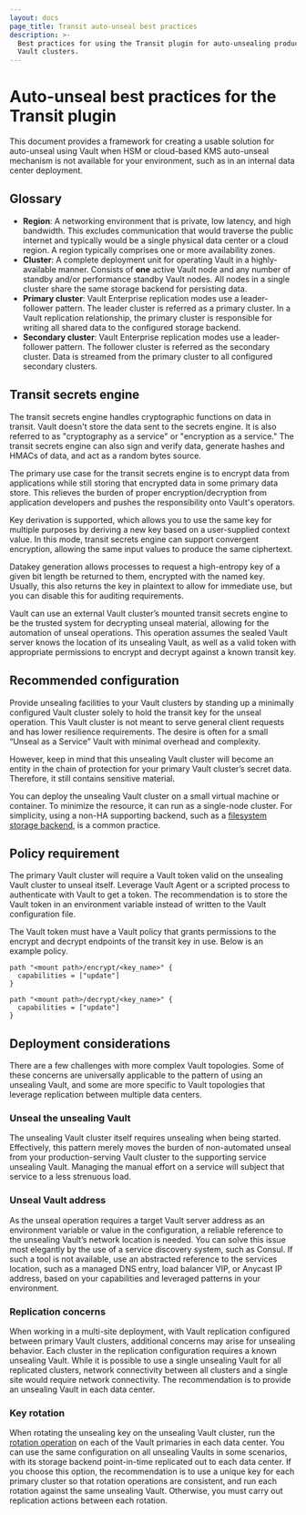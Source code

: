 ```yaml
---
layout: docs
page_title: Transit auto-unseal best practices
description: >-
  Best practices for using the Transit plugin for auto-unsealing production
  Vault clusters.
---
```


# Auto-unseal best practices for the Transit plugin

This document provides a framework for creating a usable solution for auto-unseal using Vault when HSM or cloud-based KMS auto-unseal mechanism is not available for your environment, such as in an internal data center deployment.

## Glossary

- **Region**: A networking environment that is private, low latency, and high bandwidth. This excludes communication that would traverse the public internet and typically would be a single physical data center or a cloud region. A region typically comprises one or more availability zones.
- **Cluster**: A complete deployment unit for operating Vault in a highly-available manner. Consists of **one** active Vault node and any number of standby and/or performance standby Vault nodes. All nodes in a single cluster share the same storage backend for persisting data.
- **Primary cluster**: Vault Enterprise replication modes use a leader-follower pattern. The leader cluster is referred as a primary cluster. In a Vault replication relationship, the primary cluster is responsible for writing all shared data to the configured storage backend.
- **Secondary cluster**: Vault Enterprise replication modes use a leader-follower pattern. The follower cluster is referred as the secondary cluster. Data is streamed from the primary cluster to all configured secondary clusters.

## Transit secrets engine

The transit secrets engine handles cryptographic functions on data in transit. Vault doesn't store the data sent to the secrets engine. It is also referred to as "cryptography as a service" or "encryption as a service." The transit secrets engine can also sign and verify data, generate hashes and HMACs of data, and act as a random bytes source.

The primary use case for the transit secrets engine is to encrypt data from applications while still storing that encrypted data in some primary data store. This relieves the burden of proper encryption/decryption from application developers and pushes the responsibility onto Vault's operators.

Key derivation is supported, which allows you to use the same key for multiple purposes by deriving a new key based on a user-supplied context value. In this mode, transit secrets engine can support convergent encryption, allowing the same input values to produce the same ciphertext.

Datakey generation allows processes to request a high-entropy key of a given bit length be returned to them, encrypted with the named key. Usually, this also returns the key in plaintext to allow for immediate use, but you can disable this for auditing requirements.

Vault can use an external Vault cluster’s mounted transit secrets engine to be the trusted system for decrypting unseal material, allowing for the automation of unseal operations. This operation assumes the sealed Vault server knows the location of its unsealing Vault, as well as a valid token with appropriate permissions to encrypt and decrypt against a known transit key.

## Recommended configuration

Provide unsealing facilities to your Vault clusters by standing up a minimally configured Vault cluster solely to hold the transit key for the unseal operation. This Vault cluster is not meant to serve general client requests and has lower resilience requirements. The desire is often for a small “Unseal as a Service” Vault with minimal overhead and complexity.

However, keep in mind that this unsealing Vault cluster will become an entity in the chain of protection for your primary Vault cluster’s secret data. Therefore, it still contains sensitive material.

You can deploy the unsealing Vault cluster on a small virtual machine or container. To minimize the resource, it can run as a single-node cluster. For simplicity, using a non-HA supporting backend, such as a [filesystem storage backend](/vault/docs/configuration/storage/filesystem),  is a common practice.

## Policy requirement

The primary Vault cluster will require a Vault token valid on the unsealing Vault cluster to unseal itself. Leverage Vault Agent or a scripted process to authenticate with Vault to get a token. The recommendation is to store the Vault token in an environment variable instead of written to the Vault configuration file.

The Vault token must have a Vault policy that grants permissions to the encrypt and decrypt endpoints of the transit key in use. Below is an example policy.

```hcl
path "<mount path>/encrypt/<key_name>" {
  capabilities = ["update"]
}

path "<mount path>/decrypt/<key_name>" {
  capabilities = ["update"]
}
```

## Deployment considerations

There are a few challenges with more complex Vault topologies. Some of these concerns are universally applicable to the pattern of using an unsealing Vault, and some are more specific to Vault topologies that leverage replication between multiple data centers.

### Unseal the unsealing Vault

The unsealing Vault cluster itself requires unsealing when being started. Effectively, this pattern merely moves the burden of non-automated unseal from your production-serving Vault cluster to the supporting service unsealing Vault. Managing the manual effort on a service will subject that service to a less strenuous load.

### Unseal Vault address

As the unseal operation requires a target Vault server address as an environment variable or value in the configuration, a reliable reference to the unsealing Vault’s network location is needed. You can solve this issue most elegantly by the use of a service discovery system, such as Consul. If such a tool is not available, use an abstracted reference to the services location, such as a managed DNS entry, load balancer VIP, or Anycast IP address, based on your capabilities and leveraged patterns in your environment.

### Replication concerns

When working in a multi-site deployment, with Vault replication configured between primary Vault clusters, additional concerns may arise for unsealing behavior. Each cluster in the replication configuration requires a known unsealing Vault. While it is possible to use a single unsealing Vault for all replicated clusters, network connectivity between all clusters and a single site would require network connectivity. The recommendation is to provide an unsealing Vault in each data center.

### Key rotation

When rotating the unsealing key on the unsealing Vault cluster, run the [rotation operation](/vault/api-docs/secret/transit#rotate-key) on each of the Vault primaries in each data center. You can use the same configuration on all unsealing Vaults in some scenarios, with its storage backend point-in-time replicated out to each data center. If you choose this option, the recommendation is to use a unique key for each primary cluster so that rotation operations are consistent, and run each rotation against the same unsealing Vault. Otherwise, you must carry out replication actions between each rotation.
